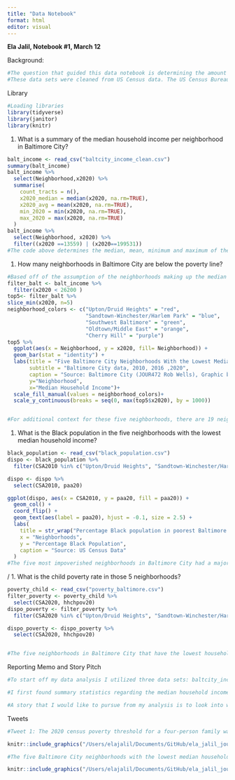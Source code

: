 ```yaml
---
title: "Data Notebook"
format: html
editor: visual
---
```


**Ela Jalil, Notebook #1, March 12**

Background:

```r
#The question that guided this data notebook is determining the amount of children living in poverty in Baltimore City, analyzing it along racial and geographic lines. I will be using two data sets for this project: one called baltcity_income_clean that gives the median household income of each neighborhood in Baltimore City. I will also be using black_population to help determine the Black population in each CSA of Baltimore City.
#These data sets were cleaned from US Census data. The US Census Bureau conducts a study every 10 years which counts every resident in the United States, with the most recent one being in 2020. 
```

Library

```r
#Loading libraries
library(tidyverse)
library(janitor)
library(knitr)
```

1.  What is a summary of the median household income per neighborhood in Baltimore City?

```r
balt_income <- read_csv("baltcity_income_clean.csv")
summary(balt_income)
balt_income %>%
  select(Neighborhood,x2020) %>% 
  summarise(
    count_tracts = n(),
    x2020_median = median(x2020, na.rm=TRUE),
    x2020_avg = mean(x2020, na.rm=TRUE),
    min_2020 = min(x2020, na.rm=TRUE),
    max_2020 = max(x2020, na.rm=TRUE)
  ) 
balt_income %>%
  select(Neighborhood, x2020) %>% 
  filter((x2020 ==13559) | (x2020==199531))
#The code above determines the median, mean, minimum and maximum of the median household income of neighborhoods in Baltimore in 2020. The median is $49,875, the mean is $56,311.21, the minimum is $13,559 (which is associated with Upton/Druid Heights) and the maximum income is $199,531 (which is associated with North Baltimore/Guilford/Homeland). I will be looking at the racial makeup of these neighborhoods in later code. 

```

1.  How many neighborhoods in Baltimore City are below the poverty line? 

```r
#Based off of the assumption of the neighborhoods making up the median household income being within a four person family,two parents and two children,  with the poverty threshold being $26,200. This was determined by the Census poverty threshold for 2020. 
filter_balt <- balt_income %>% 
  filter(x2020 < 26200 )
top5<- filter_balt %>% 
slice_min(x2020, n=5)
neighborhood_colors <- c("Upton/Druid Heights" = "red",
                         "Sandtown-Winchester/Harlem Park" = "blue",
                         "Southwest Baltimore" = "green",
                         "Oldtown/Middle East" = "orange",
                         "Cherry Hill" = "purple")
top5 %>% 
  ggplot(aes(x = Neighborhood, y = x2020, fill= Neighborhood)) +
  geom_bar(stat = "identity") +
  labs(title = "Five Baltimore City Neighborhoods With the Lowest Median Household Income", 
       subtitle = "Baltimore City data, 2010, 2016 ,2020",
       caption = "Source: Baltimore City (JOUR472 Rob Wells), Graphic by: Ela Jalil",
       y="Neighborhood",
       x="Median Household Income")+
  scale_fill_manual(values = neighborhood_colors)+
  scale_y_continuous(breaks = seq(0, max(top5$x2020), by = 1000))


#For additional context for these five neighborhoods, there are 19 neighborhoods in Baltimore City in 2020 that were below the poverty line. The five neighborhoods with the lowest household median income is Upton/ Druid Heights ($13,559), Sandtown-Winchester/Harlem Park ($13,963), Southwest Baltimore ($14,269), Oldtown/Middle East ($14,304), Cherry Hill ($14,349). The chart that I created shows the five Baltimore City neighborhoods with the lowest median household income. It is evident in this table that these neighborhoods are well in the poverty threshold. 
```

1.  What is the Black population in the five neighborhoods with the lowest median household income?

```r
black_population <- read_csv("black_population.csv")
dispo <- black_population %>%  
  filter(CSA2010 %in% c("Upton/Druid Heights", "Sandtown-Winchester/Harlem Park", "Southwest Baltimore", "Oldtown/Middle East", "Cherry Hill")) 

dispo <- dispo %>% 
  select(CSA2010, paa20) 

ggplot(dispo, aes(x = CSA2010, y = paa20, fill = paa20)) +
  geom_col() +
  coord_flip() +
  geom_text(aes(label = paa20), hjust = -0.1, size = 2.5) +
  labs(
    title = str_wrap("Percentage Black population in poorest Baltimore neighborhoods",width=40),
    x = "Neighborhoods",
    y = "Percentage Black Population",
    caption = "Source: US Census Data"
  )
#The five most impoverished neighborhoods in Baltimore City had a majority-Black population as of 2020. Sandtown-Winchester had a 92.5% Black population, Cherry Hill had a 89.1% Black population, Upton/Druid Heights had an 88% Black population, Oldtown/Middle East had a 77.5% Black population and Southwest Baltimore had a 75.2% Black population. 


```

/ 1. What is the child poverty rate in those 5 neighborhoods?

```r
poverty_child <- read_csv("poverty_baltimore.csv")
filter_poverty <- poverty_child %>% 
  select(CSA2020, hhchpov20)
dispo_poverty <- filter_poverty %>%  
  filter(CSA2020 %in% c("Upton/Druid Heights", "Sandtown-Winchester/Harlem Park", "Southwest Baltimore", "Oldtown/Middle East", "Cherry Hill"))

dispo_poverty <- dispo_poverty %>% 
  select(CSA2020, hhchpov20) 


#The five neighborhoods in Baltimore City that have the lowest household income and are below the 2020 poverty rate also have relatively high rates of childhood poverty. Oldtown/Middle East is the only neighborhood without a majority percentage of childhood poverty (48.6%), with Cherry Hill having a 51.2% childhood poverty rate, Southwest Baltimore having a 55.5% childhood poverty rate, Sandtown-Winchester/Harlem Park having a 60.5% childhood poverty rate, and Upton/Druid Heights having a 69.8% childhood poverty rate. 
```

Reporting Memo and Story Pitch

```r
#To start off my data analysis I utilized three data sets: baltcity_income_clean, black_population and poverty_child. The first data set was cleaned from the US Census Data, as it conducts a study every 10 years that gathers data on every resident of the United States. The second and third data sets were obtained from the Baltimore Neighborhood Alliance, which got its data from the American Community Survey. 

#I first found summary statistics regarding the median household income, which gave me the minimum value of $13,559, which I then filtered to determine that value was associated with Upton/Druid Heights. I then did some background research on what the poverty threshold is for a four-person household in 2020, which I found was $26,200. After running an analysis on the five neighborhoods with the lowest median household income, I determined that none of the neighborhoods even reached $20,000. I then determined the Black population and the child poverty rate of each neighborhood.  

#A story that I would like to pursue from my analysis is to look into why the racial breakdown of these poverty-ridden communities lean so heavily Black. Sandtown-Winchester/Harlem Park, which had a median household income of $13,693, had a Black population of 92.5% and a child poverty rate of 60.5%. After looking into this city, I learned that it is a historically Black neighborhood that has experienced a lot of unrest over the years - where most notably Freddie Gray grew up. A New York Times article “A Portrait of the Sandtown Neighborhood in Baltimore” described how many residents have abandoned the neighborhood due to poor living conditions. I would go into this neighborhood and interview residents that have lived in the area for years, to gain an understanding of what is causing these desolate conditions. Is it lack of resources or infrastructure - or are there systemic problems that are in place that are not conducive to a “quick fix”? Another neighborhood worth noting is Upton/Druid Heights which had the lowest median household income, with an 88% Black population and a 69.8% child poverty rate. According to Promise Heights this was the first Black neighborhood in Baltimore. Promise Heights is a source I would reach out to, and is an organization that is working to provide resources to families in Upton/Druid Heights in collaboration with the University of Maryland School of Social Work. This provides a link to UMD, as well as provides insight into the resources at play in this neighborhood. I would perform this analysis on every single neighborhood in the top five poorest neighborhoods to get an accurate picture of the socioeconomic background that leads to these poverty ridden conditions. 
```

Tweets

```r
#Tweet 1: The 2020 census poverty threshold for a four-person family was $26,200. Five Baltimore City neighborhoods’ median income fell far below that, not even reaching $20,000. Upton/Druid Heights ranked the lowest, with an income of $13,559, an analysis shows. 

knitr::include_graphics("/Users/elajalil/Documents/GitHub/ela_jalil_jour472/data_notebook/images/img1.png")
```

```r
#The five Baltimore City neighborhoods with the lowest median household income all have a majority Black population, an analysis shows. Sandtown-Winchester/Harlem Park is a historically Black neighborhood that had a 92.4% Black population, and a median income of $13,963. 

knitr::include_graphics("/Users/elajalil/Documents/GitHub/ela_jalil_jour472/data_notebook/images/Rplot01.png")

```
